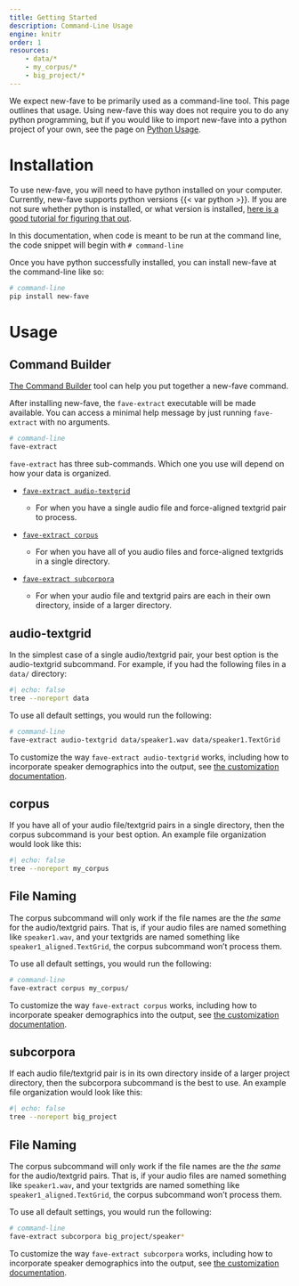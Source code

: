 ```yaml
---
title: Getting Started
description: Command-Line Usage
engine: knitr
order: 1
resources: 
    - data/*
    - my_corpus/*
    - big_project/*
---
```


We expect new-fave to be primarily used as a command-line tool. This page outlines that usage. Using new-fave this way does not require you to do any python programming, but if you would like to import new-fave into a python project of your own, see the page on [Python Usage](python_usage.qmd).

# Installation

To use new-fave, you will need to have python installed on your computer. Currently, new-fave supports python versions {{< var python >}}. If you are not sure whether python is installed, or what version is installed, [here is a good tutorial for figuring that out](https://realpython.com/installing-python/).

::: callout-tip
In this documentation, when code is meant to be run at the command line, the code snippet will begin with `# command-line`
:::

Once you have python successfully installed, you can install new-fave at the command-line like so:

``` bash
# command-line
pip install new-fave
```

# Usage

::: callout-tip
## Command Builder

[The Command Builder](../command/) tool can help you put together a new-fave command.
:::

After installing new-fave, the `fave-extract` executable will be made available. You can access a minimal help message by just running `fave-extract` with no arguments.

```bash
# command-line
fave-extract
```

`fave-extract` has three sub-commands. Which one you use will depend on how your data is organized.

-   [`fave-extract audio-textgrid`](#audio-textgrid)

    -   For when you have a single audio file and force-aligned textgrid pair to process.

-   [`fave-extract corpus`](#corpus)

    -   For when you have all of you audio files and force-aligned textgrids in a single directory.

-   [`fave-extract subcorpora`](#subcorpora)

    -   For when your audio file and textgrid pairs are each in their own directory, inside of a larger directory.

## audio-textgrid {#audio-textgrid}

In the simplest case of a single audio/textgrid pair, your best option is the audio-textgrid subcommand. For example, if you had the following files in a `data/` directory:

```bash
#| echo: false
tree --noreport data
```

To use all default settings, you would run the following:

``` bash
# command-line
fave-extract audio-textgrid data/speaker1.wav data/speaker1.TextGrid
```

To customize the way `fave-extract audio-textgrid` works, including how to incorporate speaker demographics into the output, see [the customization documentation](customization/).

## corpus {#corpus}

If you have all of your audio file/textgrid pairs in a single directory, then the corpus subcommand is your best option. An example file organization would look like this:

```bash
#| echo: false
tree --noreport my_corpus
```

::: callout-important
## File Naming

The corpus subcommand will only work if the file names are the *the same* for the audio/textgrid pairs. That is, if your audio files are named something like `speaker1.wav`, and your textgrids are named something like `speaker1_aligned.TextGrid`, the corpus subcommand won't process them.
:::

To use all default settings, you would run the following:

``` bash
# command-line
fave-extract corpus my_corpus/
```

To customize the way `fave-extract corpus` works, including how to incorporate speaker demographics into the output, see [the customization documentation](customizating/).

## subcorpora {#subcorpora}

If each audio file/textgrid pair is in its own directory inside of a larger project directory, then the subcorpora subcommand is the best to use. An example file organization would look like this:

```bash
#| echo: false
tree --noreport big_project
```

::: callout-important
## File Naming

The corpus subcommand will only work if the file names are the *the same* for the audio/textgrid pairs. That is, if your audio files are named something like `speaker1.wav`, and your textgrids are named something like `speaker1_aligned.TextGrid`, the corpus subcommand won't process them.
:::

To use all default settings, you would run the following:

``` bash
# command-line
fave-extract subcorpora big_project/speaker*
```

To customize the way `fave-extract subcorpora` works, including how to incorporate speaker demographics into the output, see [the customization documentation](customization/).
